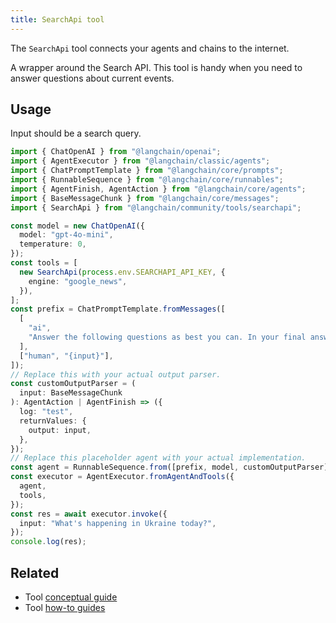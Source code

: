 ```yaml
---
title: SearchApi tool
---
```


The `SearchApi` tool connects your agents and chains to the internet.

A wrapper around the Search API. This tool is handy when you need to answer questions about current events.

## Usage

Input should be a search query.

```typescript
import { ChatOpenAI } from "@langchain/openai";
import { AgentExecutor } from "@langchain/classic/agents";
import { ChatPromptTemplate } from "@langchain/core/prompts";
import { RunnableSequence } from "@langchain/core/runnables";
import { AgentFinish, AgentAction } from "@langchain/core/agents";
import { BaseMessageChunk } from "@langchain/core/messages";
import { SearchApi } from "@langchain/community/tools/searchapi";

const model = new ChatOpenAI({
  model: "gpt-4o-mini",
  temperature: 0,
});
const tools = [
  new SearchApi(process.env.SEARCHAPI_API_KEY, {
    engine: "google_news",
  }),
];
const prefix = ChatPromptTemplate.fromMessages([
  [
    "ai",
    "Answer the following questions as best you can. In your final answer, use a bulleted list markdown format.",
  ],
  ["human", "{input}"],
]);
// Replace this with your actual output parser.
const customOutputParser = (
  input: BaseMessageChunk
): AgentAction | AgentFinish => ({
  log: "test",
  returnValues: {
    output: input,
  },
});
// Replace this placeholder agent with your actual implementation.
const agent = RunnableSequence.from([prefix, model, customOutputParser]);
const executor = AgentExecutor.fromAgentAndTools({
  agent,
  tools,
});
const res = await executor.invoke({
  input: "What's happening in Ukraine today?",
});
console.log(res);
```

## Related

- Tool [conceptual guide](/oss/langchain/tools)
- Tool [how-to guides](/oss/langchain/tools)
